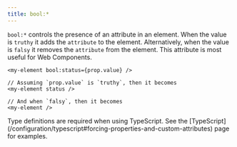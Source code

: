 ```yaml
---
title: bool:*
---
```


`bool:*` controls the presence of an attribute in an element.
When the value is `truthy` it adds the `attribute` to the element.
Alternatively, when the value is `falsy` it removes the `attribute` from the element.
This attribute is most useful for Web Components.

```tsx
<my-element bool:status={prop.value} />
```

```tsx
// Assuming `prop.value` is `truthy`, then it becomes
<my-element status />

// And when `falsy`, then it becomes
<my-element />

```

<Callout type="info" title="Strong-Typing Custom Bollean Attributes">
	Type definitions are required when using TypeScript. See the
	[TypeScript](/configuration/typescript#forcing-properties-and-custom-attributes)
	page for examples.
</Callout>
